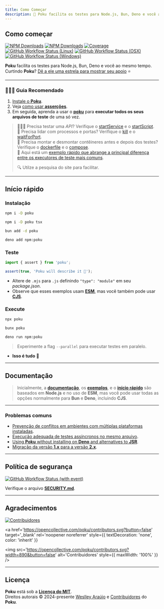 ```yaml
---
title: Como Começar
description: 🐷 Poku facilita os testes para Node.js, Bun, Deno e você ao mesmo tempo.
---
```



<div className='title-section'>
<aside>

# Como começar

[![NPM Downloads](https://img.shields.io/npm/v/poku.svg?label=&color=70a1ff&logo=npm&logoColor=white)](https://www.npmjs.com/package/poku)
[![NPM Downloads](https://img.shields.io/npm/dm/poku.svg?label=&logo=npm&logoColor=white&color=45aaf2)](https://www.npmjs.com/package/poku)
[![Coverage](https://img.shields.io/codecov/c/github/wellwelwel/poku?label=&logo=codecov&logoColor=white&color=98cc00)](https://app.codecov.io/github/wellwelwel/poku)<br />
[![GitHub Workflow Status (Linux)](https://img.shields.io/github/actions/workflow/status/wellwelwel/poku/ci_coverage-linux.yml?event=push&label=&branch=main&logo=ubuntu&logoColor=8897a9&color=dfe4ea)](https://github.com/wellwelwel/poku/actions/workflows/ci_coverage-linux.yml?query=branch%3Amain)
[![GitHub Workflow Status (OSX)](https://img.shields.io/github/actions/workflow/status/wellwelwel/poku/ci_coverage-osx.yml?event=push&label=&branch=main&logo=apple&logoColor=8897a9&color=dfe4ea)](https://github.com/wellwelwel/poku/actions/workflows/ci_coverage-osx.yml?query=branch%3Amain)
[![GitHub Workflow Status (Windows)](https://img.shields.io/github/actions/workflow/status/wellwelwel/poku/ci_coverage-windows.yml?event=push&label=&branch=main&logo=data:image/svg+xml;base64,PHN2ZyByb2xlPSJpbWciIHZpZXdCb3g9IjAgMCAxMjggMTI4IiB4bWxucz0iaHR0cDovL3d3dy53My5vcmcvMjAwMC9zdmciPjx0aXRsZT5XaW5kb3dzIDExPC90aXRsZT48cGF0aCBmaWxsPSIjODg5N2E5IiBkPSJNMTI2IDEuNjM3bC02NyA5LjgzNHY0OS44MzFsNjctLjUzNHpNMS42NDcgNjYuNzA5bC4wMDMgNDIuNDA0IDUwLjc5MSA2Ljk4My0uMDQtNDkuMDU3em01Ni44Mi42OGwuMDk0IDQ5LjQ2NSA2Ny4zNzYgOS41MDkuMDE2LTU4Ljg2M3pNMS42MSAxOS4yOTdsLjA0NyA0Mi4zODMgNTAuNzkxLS4yODktLjAyMy00OS4wMTZ6Ij48L3BhdGg+PC9zdmc+&color=dfe4ea)](https://github.com/wellwelwel/poku/actions/workflows/ci_coverage-windows.yml?query=branch%3Amain)

**Poku** facilita os testes para Node.js, Bun, Deno e você ao mesmo tempo.<br />
Curtindo **Poku**? [Dê a ele uma estrela para mostrar seu apoio](https://github.com/wellwelwel/poku) ⭐️

</aside>
<aside>
  <Poku className='logo' height='180' />
</aside>
</div>

<hr />

### 🧑🏻‍🎓 Guia Recomendado

1. [Instale o **Poku**](/docs#instalação). <br />
2. Veja [como usar **asserções**](/docs/tutorials/beginner). <br />
3. Em seguida, aprenda a usar o [**poku**](/docs/documentation/poku/include-files) para **executar todos os seus arquivos de teste** de uma só vez.

> 🧑🏻‍🔬 Precisa testar uma _API_? Verifique o [startService](/docs/documentation/helpers/startService) e o [startScript](/docs/documentation/helpers/startScript). <br />
> 🚪 Precisa lidar com processos e portas? Verifique o [kill](/docs/documentation/helpers/processes/kill) e o [waitForPort](/docs/documentation/helpers/processes/wait-for-port). <br />
> 🐳 Precisa montar e desmontar contêineres antes e depois dos testes? Verifique o [dockerfile](/docs/documentation/helpers/containers#dockerfile) e o [compose](/docs/documentation/helpers/containers#compose). <br />
> 🧠 Aqui está um [exemplo rápido que abrange a principal diferença entre os executores de teste mais comuns](/docs/examples/promises).
>
> 🔍 Utilze a pesquisa do site para facilitar.

<hr />

## Início rápido

### **Instalação**

<Tabs>
  <TabItem default value='Node.js'>

```bash
npm i -D poku
```

  </TabItem>
  <TabItem  value='TypeScript (Node.js)'>

```bash
npm i -D poku tsx
```

  </TabItem>
  <TabItem  value='Bun'>

```bash
bun add -d poku
```

  </TabItem>
  <TabItem  value='Deno'>

```bash
deno add npm:poku
```

  </TabItem>
</Tabs>

### **Teste**

<Tabs>
  <TabItem default value='test/file.test.mjs'>

```ts
import { assert } from 'poku';

assert(true, 'Poku will describe it 🐷');
```

  </TabItem>
</Tabs>

- Altere de `.mjs` para `.js` definindo `"type": "module"` em seu _package.json_.
- Observe que esses exemplos usam [**ESM**](/docs/examples/cjs-esm), mas você também pode usar [**CJS**](/docs/examples/cjs-esm).

### **Execute**

<Tabs>
  <TabItem default value='Node.js and TypeScript (Node.js)'>

```bash
npx poku
```

  </TabItem>
  <TabItem  value='Bun'>

```bash
bunx poku
```

  </TabItem>
  <TabItem  value='Deno'>

```bash
deno run npm:poku
```

  </TabItem>
</Tabs>

> Experimente a flag `--parallel` para executar testes em paralelo.

- **Isso é tudo** 🎉

<hr />

## Documentação

> Inicialmente, a [**documentação**](/docs/category/documentation), os [**exemplos**](/docs/category/examples), e o [**início rápido**](/docs/category/quick-tutorials) são baseados em **Node.js** e no uso de **ESM**, mas você pode usar todas as opções normalmente para **Bun** e **Deno**, incluindo **CJS**.

<hr />

### Problemas comuns

- [Prevenção de conflitos em ambientes com múltiplas plataformas instaladas](/docs/tutorials/cross-platform#recommendations).
- [Execução adequada de testes assíncronos no mesmo arquivo](/docs/examples/promises).
- [Using **Poku** without installing on **Deno** and alternatives to **JSR**](https://github.com/wellwelwel/poku/discussions/565).
- [Migração da versão **1.x** para a versão **2.x**](https://github.com/wellwelwel/poku/issues/533).

<hr />

## Política de segurança

[![GitHub Workflow Status (with event)](https://img.shields.io/github/actions/workflow/status/wellwelwel/poku/ci_codeql.yml?event=push&label=&branch=main&logo=github&logoColor=white&color=f368e0)](https://github.com/wellwelwel/poku/actions/workflows/ci_codeql.yml?query=branch%3Amain)

Verifique o arquivo [**SECURITY.md**](https://github.com/wellwelwel/poku/blob/main/SECURITY.md).

<hr />

## Agradecimentos

[![Contribuidores](https://img.shields.io/github/contributors/wellwelwel/poku?color=9c88ff)](https://github.com/wellwelwel/poku/graphs/contributors)

<a
  href='https://opencollective.com/poku/contributors.svg?button=false'
  target='_blank'
  rel='noopener noreferrer'
  style={{ textDecoration: 'none', color: 'inherit' }}
>
  <img
    src='https://opencollective.com/poku/contributors.svg?width=890&button=false'
    alt='Contribuidores'
    style={{ maxWidth: '100%' }}
  />
</a>

<hr />

## Licença

**Poku** está sob a [**Licença do MIT**](https://github.com/wellwelwel/poku/blob/main/LICENSE).<br />
Direitos autorais © 2024-presente [Weslley Araújo](https://github.com/wellwelwel) e [Contribuidores](https://github.com/wellwelwel/poku/graphs/contributors) do **Poku**.
